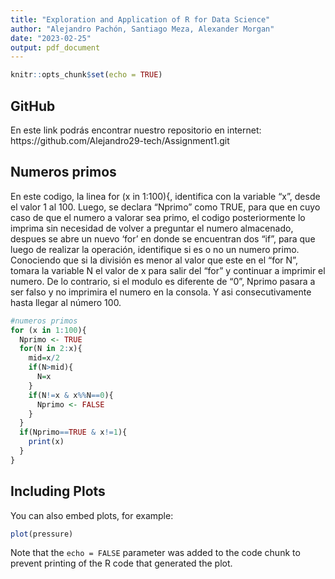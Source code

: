 ```yaml
---
title: "Exploration and Application of R for Data Science"
author: "Alejandro Pachón, Santiago Meza, Alexander Morgan"
date: "2023-02-25"
output: pdf_document
---
```


```r
knitr::opts_chunk$set(echo = TRUE)
```
## GitHub

En este link podrás encontrar nuestro repositorio en internet: https://github.com/Alejandro29-tech/Assignment1.git

## Numeros primos

En este codigo, la linea for (x in 1:100){, identifica con la variable "x", desde el valor 1 al 100.
Luego, se declara "Nprimo" como TRUE, para que en cuyo caso de que el numero a valorar sea primo, el codigo posteriormente lo imprima sin necesidad de volver a preguntar el numero almacenado, despues se abre un nuevo 'for' en donde se encuentran dos "if", para que luego de realizar la operación, identifique si es o no un numero primo. Conociendo que si la división es menor al valor que este en el "for N", tomara la variable N el valor de x para salir del "for" y continuar a imprimir el numero. De lo contrario, si el modulo es diferente de "0", Nprimo pasara a ser falso y no imprimira el numero en la consola. Y asi consecutivamente hasta llegar al número 100.  
```r
#numeros primos
for (x in 1:100){
  Nprimo <- TRUE
  for(N in 2:x){
    mid=x/2
    if(N>mid){
      N=x
    }
    if(N!=x & x%%N==0){
      Nprimo <- FALSE
    }
  }
  if(Nprimo==TRUE & x!=1){
    print(x)
  }
}

```

## Including Plots

You can also embed plots, for example:

```r
plot(pressure)
```

Note that the `echo = FALSE` parameter was added to the code chunk to prevent printing of the R code that generated the plot.
